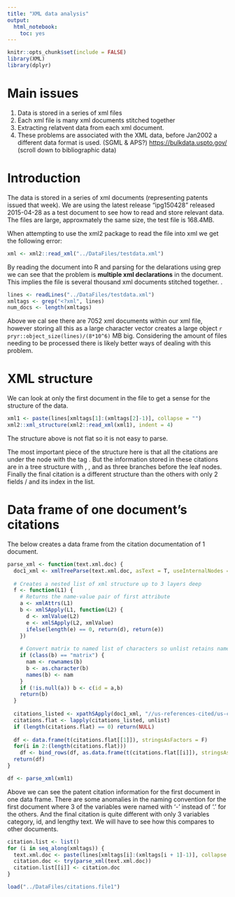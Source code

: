 ```yaml
---
title: "XML data analysis"
output: 
  html_notebook: 
    toc: yes
---
```


```r
knitr::opts_chunk$set(include = FALSE)
library(XML)
library(dplyr)
```

# Main issues
1. Data is stored in a series of xml files
2. Each xml file is many xml documents stitched together
3. Extracting relatvent data from each xml document. 
4. These problems are associated with the XML data, before Jan2002 a different data format is used. (SGML & APS?) <https://bulkdata.uspto.gov/> (scroll down to bibliographic data)

# Introduction

The data is stored in a series of xml documents (representing patents issued that week). We are using the latest release "ipg150428" released 2015-04-28 as a test document to see how to read and store relevant data. The files are large, approxmately the same size, the test file is 168.4MB.

When attempting to use the xml2 package to read the file into xml we get the following error:
```r
xml <- xml2::read_xml("../DataFiles/testdata.xml")
```
By reading the document into R and parsing for the delarations using grep we can see that the problem is **multiple xml declarations** in the document. This implies the file is several thousand xml documents stitched together. . 
```r
lines <- readLines("../DataFiles/testdata.xml")
xmltags <- grep("<?xml", lines)
num_docs <- length(xmltags)
```
Above we cal see there are 7052 xml documents within our xml file, however storing all this as a large character vector creates a large object `r pryr::object_size(lines)/(8*10^6)` MB big. Considering the amount of files needing to be processed there is likely better ways of dealing with this problem. 


# XML structure
We can look at only the first document in the file to get a sense for the structure of the data. 

```r
xml1 <- paste(lines[xmltags[1]:(xmltags[2]-1)], collapse = "")
xml2::xml_structure(xml2::read_xml(xml1), indent = 4)
```
The structure above is not flat so it is not easy to parse. 

The most important piece of the structure here is that all the citations are under the node <us-references-cited> with the tag <us-citation>. But the information stored in these citations are in a tree structure with <patcit>, <category>, and <classification-national> as three branches before the leaf nodes. Finally the final citation is a different structure than the others with only 2 fields <othercit>/<category> and its index in the list. 

# Data frame of one document's citations

The below creates a data frame from the citation documentation of 1 document. 
```r
parse_xml <- function(text.xml.doc) {
  doc1_xml <- xmlTreeParse(text.xml.doc, asText = T, useInternalNodes = T)
  
  # Creates a nested list of xml structure up to 3 layers deep
  f <- function(L1) {
    # Returns the name-value pair of first attribute
    a <- xmlAttrs(L1)
    b <- xmlSApply(L1, function(L2) {
      d <- xmlValue(L2)
      e <- xmlSApply(L2, xmlValue)
      ifelse(length(e) == 0, return(d), return(e))
    })
    
    # Convert matrix to named list of characters so unlist retains name information later
    if (class(b) == "matrix") {
      nam <- rownames(b)
      b <- as.character(b)
      names(b) <- nam
    }
    if (!is.null(a)) b <- c(id = a,b)
    return(b)
  }
  
  citations_listed <- xpathSApply(doc1_xml, "//us-references-cited/us-citation", fun = function(L0) xmlSApply(L0, f))
  citations.flat <- lapply(citations_listed, unlist)
  if (length(citations.flat) == 0) return(NULL)
  
  df <- data.frame(t(citations.flat[[1]]), stringsAsFactors = F)
  for(i in 2:(length(citations.flat)))
    df <- bind_rows(df, as.data.frame(t(citations.flat[[i]]), stringsAsFactors = F))
  return(df)
}

df <- parse_xml(xml1)
```
Above we can see the patent citation information for the first document in one data frame. There are some anomalies in the naming convention for the first document where 3 of the variables were named with '-' instead of '.' for the others. And the final citation is quite different with only 3 variables category, id, and lengthy text. We will have to see how this compares to other documents. 

```r
citation.list <- list() 
for (i in seq_along(xmltags)) {
  text.xml.doc <- paste(lines[xmltags[i]:(xmltags[i + 1]-1)], collapse = "")
  citation.doc <- try(parse_xml(text.xml.doc))
  citation.list[[i]] <- citation.doc
}

```

```r
load("../DataFiles/citations.file1")
```

